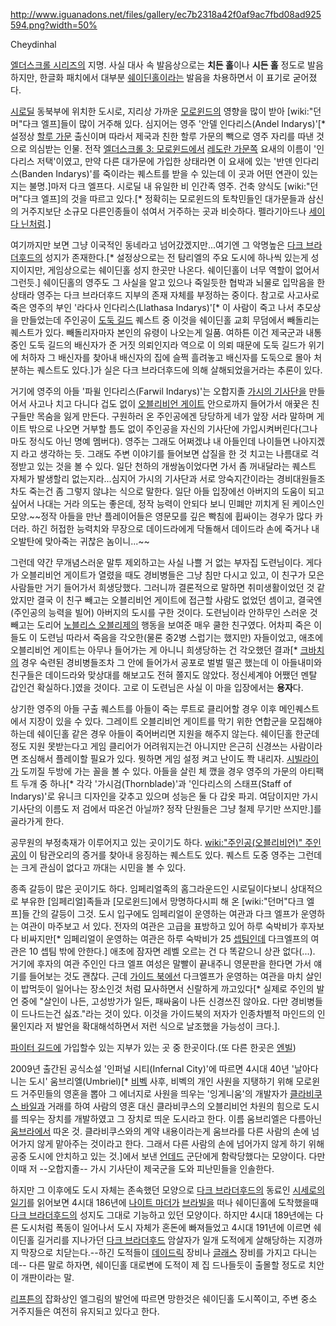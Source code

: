 http://www.iguanadons.net/files/gallery/ec7b2318a42f0af9ac7fbd08ad925594.png?width=50%

Cheydinhal

[[엘더스크롤 시리즈]]의 지명. 사실 대사 속 발음상으로는 '''치든 홀'''이나 '''시든 홀''' 정도로 발음하지만, 한글화 패치에서 대부분 [[쉐]]이딘홀이라는 발음을 차용하면서 이 표기로 굳어졌다.

[[시로딜]] 동북부에 위치한 도시로, 지리상 가까운 [[모로윈드]]의 영향을 많이 받아 [wiki:"던머"다크 엘프]들이 많이 거주해 있다. 심지어는 영주 '안델 인다리스(Andel Indarys)'[* 설정상 [[할루 가문]] 출신이며 따라서 제국과 친한 할루 가문의 빽으로 영주 자리를 따낸 것으로 의심받는 인물. 전작 [[엘더스크롤 3: 모로윈드]]에서 [[레도란 가문]]쪽 요새의 이름이 '인다리스 저택'이였고, 만약 다른 대가문에 가입한 상태라면 이 요새에 있는 '반덴 인다리스(Banden Indarys)'를 죽이라는 퀘스트를 받을 수 있는데 이 곳과 어떤 연관이 있는지는 불명.]마저 다크 엘프다. 시로딜 내 유일한 비 인간족 영주. 건축 양식도 [wiki:"던머"다크 엘프]의 것을 따르고 있다.[* 정확히는 모로윈드의 토착민들인 대가문들과 삼신의 거주지보단 소규모 다른인종들이 섞여서 거주하는 곳과 비슷하다. 펠라기아드나 [[세이다 닌]]처럼.]

여기까지만 보면 그냥 이국적인 동네라고 넘어갔겠지만...여기엔 그 악명높은 [[다크 브라더후드]]의 성지가 존재한다.[* 설정상으로는 전 탐리엘의 주요 도시에 하나씩 있는게 성지이지만, 게임상으로는 쉐이딘홀 성지 한곳만 나온다. 쉐이딘홀이 너무 역할이 없어서 그런듯.] 쉐이딘홀의 영주도 그 사실을 알고 있으나 죽일듯한 협박과 뇌물로 입막음을 한 상태라 영주는 다크 브라더후드 지부의 존재 자체를 부정하는 중이다. 참고로 사고사로 죽은 영주의 부인 '라다사 인다리스(Llathasa Indarys)'[* 이 사람이 죽고 나서 추모상을 만들었는데 주인공이 [[도둑 길드]] 퀘스트 중 이것을 쉐이딘홀 교회 무덤에서 빼돌리는 퀘스트가 있다. 빼돌리자마자 본인의 유령이 나오는게 일품. 여하튼 이건 제국군과 내통중인 도둑 길드의 배신자가 준 거짓 의뢰인지라 역으로 이 의뢰 때문에 도둑 길드가 위기에 처하자 그 배신자를 찾아내 배신자의 집에 슬쩍 흘려놓고 배신자를 도둑으로 몰아 처분하는 퀘스트도 있다.]가 실은 다크 브라더후드에 의해 살해되었을거라는 추론이 있다.

거기에 영주의 아들 '파윌 인다리스(Farwil Indarys)'는 오합지졸 [[가시의 기사단]]을 만들어서 사고나 치고 다니다 겁도 없이 [[오블리비언 게이트]] 안으로까지 들어가서 애꿎은 친구들만 목숨을 잃게 만든다. 구원하러 온 주인공에겐 당당하게 네가 앞장 서라 말하며 게이트 밖으로 나오면 거부할 틈도 없이 주인공을 자신의 기사단에 가입시켜버린다(그나마도 정식도 아닌 명예 멤버다). 영주는 그래도 어쩌겠냐 내 아들인데 나이들면 나아지겠지 라고 생각하는 듯. 그래도 주변 이야기를 들어보면 삽질을 한 것 치고는 나름대로 걱정받고 있는 것을 볼 수 있다. 일단 천하의 개쌍놈이었다면 가서 좀 꺼내달라는 퀘스트 자체가 발생할리 없는지라...심지어 가시의 기사단과 서로 앙숙지간이라는 경비대원들조차도 죽는건 좀 그렇지 않냐는 식으로 말한다. 일단 아들 입장에선 아버지의 도움이 되고 싶어서 나대는 거라 의도는 좋은데, 정작 능력이 안되다 보니 민폐만 끼치게 된 케이스인 모양.~~정작 아들을 만난 플레이어들은 영문모를 깊은 빡침에 휩싸이는 경우가 많다 카더라. 하긴 허접한 능력치와 무장으로 데이드라에게 닥돌해서 데이드라 손에 죽거나 내 오발탄에 맞아죽는 귀찮은 놈이니...~~

그런데 약간 무개념스러운 말투 제외하고는 사실 나쁠 거 없는 부자집 도련님이다. 게다가 오블리비언 게이트가 열렸을 때도 경비병들은 그냥 침만 다시고 있고, 이 친구가 모은 사람들만 거기 들어가서 희생당했다. 그러니까 결론적으로 말하면 취미생활이었던 것 같았지만 결국 이 친구 빼고는 오블리비언 게이트에 접근할 사람도 없었던 셈이고, 결국엔 (주인공의 능력을 빌어) 아버지의 도시를 구한 것이다. 도련님이라 안하무인 스러운 것 빼고는 도리어 [[노블리스 오블리제]]의 행동을 보여준 매우 쿨한 친구였다. 어차피 죽은 이들도 이 도련님 따라서 죽음을 각오한(물론 중2병 스럽기는 했지만) 자들이었고, 애초에 오블리비언 게이트는 아무나 들어가는 게 아니니 희생당하는 건 각오했던 결과[* [[크바치]]의 경우 숙련된 경비병들조차 그 안에 들어가서 공포로 벌벌 떨곤 했는데 이 아들내미와 친구들은 데이드라와 맞상대를 해보고도 전혀 쫄지도 않았다. 정신세계야 어쨌던 멘탈 갑인건 확실하다.]였을 것이다. 고로 이 도련님은 사실 이 마을 입장에서는 '''용자'''다.

상기한 영주의 아들 구출 퀘스트를 아들이 죽는 루트로 클리어할 경우 이후 메인퀘스트에서 지장이 있을 수 있다. 그레이트 오블리비언 게이트를 막기 위한 연합군을 모집해야 하는데 쉐이딘홀 같은 경우 아들이 죽어버리면 지원을 해주지 않는다. 쉐이딘홀 한군데 정도 지원 못받는다고 게임 클리어가 어려워지는건 아니지만 은근히 신경쓰는 사람이라면 조심해서 플레이할 필요가 있다. 뭣하면 게임 설정 켜고 난이도 쫙 내리자. [[시빌라이]]가 도끼질 두방에 가는 꼴을 볼 수 있다. 아들을 살린 체 깼을 경우 영주의 가문의 아티팩트 두개 중 하나[* 각각 '가시검(Thornblade)'과 '인다리스의 스태프(Staff of Indarys)'로 유니크 디자인을 갖추고 있으며 성능은 둘 다 갑옷 파괴. 여담이지만 가시 기사단의 이름도 저 검에서 따온건 아닐까? 정작 단원들은 그냥 철제 무기만 쓰지만.]를 골라가게 한다.

공무원의 부정축재가 이루어지고 있는 곳이기도 하다. [[wiki:"주인공(오블리비언)" 주인공]]이 이 탐관오리의 증거를 찾아내 응징하는 퀘스트도 있다. 퀘스트 도중 영주는 그런데는 크게 관심이 없다고 까대는 시민을 볼 수 있다.

종족 갈등이 많은 곳이기도 하다. 임페리얼족의 홈그라운드인 시로딜이다보니 상대적으로 부유한 [임페리얼]족들과 [모로윈드]에서 망명하다시피 해 온 [wiki:"던머"다크 엘프]들 간의 갈등이 그것. 도시 입구에도 임페리얼이 운영하는 여관과 다크 엘프가 운영하는 여관이 마주보고 서 있다. 전자의 여관은 고급을 표방하고 있어 하루 숙박비가 후자보다 비싸지만[* 임페리얼이 운영하는 여관은 하루 숙박비가 25 [[셉팀]]인데 다크엘프의 여관은 10 셉팀 밖에 안한다.] 애초에 잠자면 레벨 오르는 건 다 똑같으니 상관 없다(...). 거기에 후자의 여관 주인인 다크 엘프 여성은 말빨이 끝내주니 영문판을 한다면 가서 얘기를 들어보는 것도 괜찮다. 근데 [[가이드 북(엘더스크롤 4: 오블리비언)|가이드 북]]에선 다크엘프가 운영하는 여관을 마치 살인이 밥먹듯이 일어나는 장소인것 처럼 묘사하면서 신랄하게 까고있다[* 실제로 주인의 발언 중에 "살인이 나든, 고성방가가 일든, 패싸움이 나든 신경쓰진 않아요. 다만 경비병들이 드나드는건 싫죠."라는 것이 있다. 이것을 가이드북의 저자가 인종차별적 마인드의 인물인지라 저 발언을 확대해석하면서 저런 식으로 날조했을 가능성이 크다.].

[[파이터 길드]]에 가입할수 있는 지부가 있는 곳 중 한곳이다.(또 다른 한곳은 [[엔빌]])

2009년 출간된 공식소설 '인퍼널 시티(Infernal City)'에 따르면 4시대 40년 '날아다니는 도시' 움브리엘(Umbriel)[* [[비벡]] 사후, 비벡의 개인 사원을 지탱하기 위해 모로윈드 거주민들의 영혼을 뽑아 그 에너지로 사원을 띄우는 '잉게니움'의 개발자가 [[클라비쿠스 바일]]과 거래를 하여 사람의 영혼 대신 클라비쿠스의 오블리비언 차원의 힘으로 도시를 띄우는 장치를 개발하였고 그 장치로 띄운 도시라고 한다. 이름 움브리엘은 다름아닌 [[움브라]]에서 따온 것. 클라비쿠스와의 계약 내용이라는게 움브라를 다른 사람의 손에 넘어가지 않게 맡아주는 것이라고 한다. 그래서 다른 사람의 손에 넘어가지 않게 하기 위해 공중 도시에 안치하고 있는 것.]에서 보낸 [[언데드]] 군단에게 함락당했다는 모양이다. 다만 이때 저 --오합지졸-- 가시 기사단이 제국군을 도와 피난민들을 인솔한다.

하지만 그 이후에도 도시 자체는 존속했던 모양으로 [[다크 브라더후드]]의 동료인 [http://uesp.net/wiki/Lore:Cicero%27s_Journal 시세로의 일기]를 읽어보면 4시대 186년에 [[나이트 마더]]가 [[브라빌]]을 떠나 쉐이딘홀에 도착했을때 [[다크 브라더후드]]의 성지도 그대로 기능하고 있던 모양이다.
하지만 4시대 189년에는 다른 도시처럼 폭동이 일어나서 도시 자체가 혼돈에 빠져들었고 4시대 191년에 이르면 쉐이딘홀 길거리를 지나가던 [[다크 브라더후드]] 암살자가 일개 도적에게 살해당하는 지경까지 막장으로 치닫는다.--하긴 도적들이 [[데이드릭]] 장비나 [[글래스]] 장비를 가지고 다니는데-- 다른 말로 하자면, 쉐이딘홀 대로변에 도적이 제 집 드나들듯이 출몰할 정도로 치안이 개판이라는 말.

[[리프튼]]의 잡화상인 엘그림의 발언에 따르면 망한것은 쉐이딘홀 도시쪽이고, 주변 중소 거주지들은 여전히 유지되고 있다고 한다.
